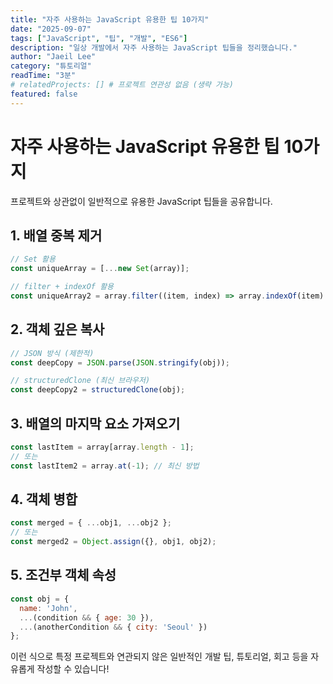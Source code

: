 ```yaml
---
title: "자주 사용하는 JavaScript 유용한 팁 10가지"
date: "2025-09-07"
tags: ["JavaScript", "팁", "개발", "ES6"]
description: "일상 개발에서 자주 사용하는 JavaScript 팁들을 정리했습니다."
author: "Jaeil Lee"
category: "튜토리얼"
readTime: "3분"
# relatedProjects: [] # 프로젝트 연관성 없음 (생략 가능)
featured: false
---
```


# 자주 사용하는 JavaScript 유용한 팁 10가지

프로젝트와 상관없이 일반적으로 유용한 JavaScript 팁들을 공유합니다.

## 1. 배열 중복 제거

```javascript
// Set 활용
const uniqueArray = [...new Set(array)];

// filter + indexOf 활용
const uniqueArray2 = array.filter((item, index) => array.indexOf(item) === index);
```

## 2. 객체 깊은 복사

```javascript
// JSON 방식 (제한적)
const deepCopy = JSON.parse(JSON.stringify(obj));

// structuredClone (최신 브라우저)
const deepCopy2 = structuredClone(obj);
```

## 3. 배열의 마지막 요소 가져오기

```javascript
const lastItem = array[array.length - 1];
// 또는
const lastItem2 = array.at(-1); // 최신 방법
```

## 4. 객체 병합

```javascript
const merged = { ...obj1, ...obj2 };
// 또는
const merged2 = Object.assign({}, obj1, obj2);
```

## 5. 조건부 객체 속성

```javascript
const obj = {
  name: 'John',
  ...(condition && { age: 30 }),
  ...(anotherCondition && { city: 'Seoul' })
};
```

이런 식으로 특정 프로젝트와 연관되지 않은 일반적인 개발 팁, 튜토리얼, 회고 등을 자유롭게 작성할 수 있습니다!